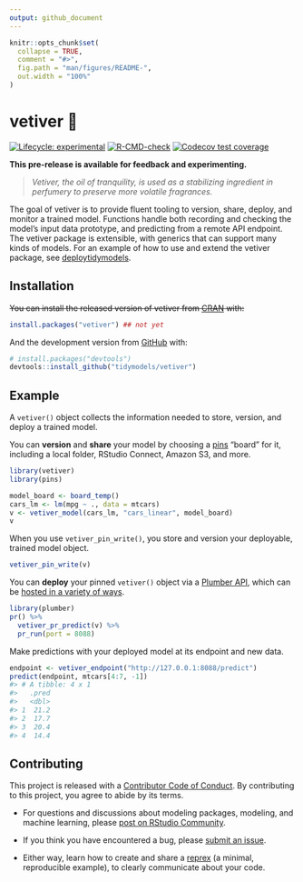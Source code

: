 ```yaml
---
output: github_document
---
```


<!-- README.md is generated from README.Rmd. Please edit that file -->

```r
knitr::opts_chunk$set(
  collapse = TRUE,
  comment = "#>",
  fig.path = "man/figures/README-",
  out.width = "100%"
)
```

# vetiver 🏺

<!-- badges: start -->
[![Lifecycle: experimental](https://img.shields.io/badge/lifecycle-experimental-orange.svg)](https://lifecycle.r-lib.org/articles/stages.html#experimental)
[![R-CMD-check](https://github.com/tidymodels/vetiver/workflows/R-CMD-check/badge.svg)](https://github.com/tidymodels/vetiver/actions)
[![Codecov test coverage](https://codecov.io/gh/tidymodels/vetiver/branch/master/graph/badge.svg)](https://codecov.io/gh/tidymodels/vetiver?branch=master)
<!-- badges: end -->

**This pre-release is available for feedback and experimenting.**

> _Vetiver, the oil of tranquility, is used as a stabilizing ingredient in perfumery to preserve more volatile fragrances._

The goal of vetiver is to provide fluent tooling to version, share, deploy, and monitor a trained model. Functions handle both recording and checking the model's input data prototype, and predicting from a remote API endpoint. The vetiver package is extensible, with generics that can support many kinds of models. For an example of how to use and extend the vetiver package, see [deploytidymodels](https://github.com/juliasilge/deploytidymodels).

## Installation

~~You can install the released version of vetiver from [CRAN](https://CRAN.R-project.org) with:~~

``` r
install.packages("vetiver") ## not yet
```

And the development version from [GitHub](https://github.com/) with:

``` r
# install.packages("devtools")
devtools::install_github("tidymodels/vetiver")
```

## Example

A `vetiver()` object collects the information needed to store, version, and deploy a trained model. 

You can **version** and **share** your model by choosing a [pins](https://pins.rstudio.com/dev/) "board" for it, including a local folder, RStudio Connect, Amazon S3, and more.

```r
library(vetiver)
library(pins)

model_board <- board_temp()
cars_lm <- lm(mpg ~ ., data = mtcars)
v <- vetiver_model(cars_lm, "cars_linear", model_board)
v
```

When you use `vetiver_pin_write()`, you store and version your deployable, trained model object.

```r
vetiver_pin_write(v)
```

You can **deploy** your pinned `vetiver()` object via a [Plumber API](https://www.rplumber.io/), which can be [hosted in a variety of ways](https://www.rplumber.io/articles/hosting.html).


```r
library(plumber)
pr() %>%
  vetiver_pr_predict(v) %>%
  pr_run(port = 8088)
```

Make predictions with your deployed model at its endpoint and new data.

``` r
endpoint <- vetiver_endpoint("http://127.0.0.1:8088/predict")
predict(endpoint, mtcars[4:7, -1])
#> # A tibble: 4 x 1
#>   .pred
#>   <dbl>
#> 1  21.2
#> 2  17.7
#> 3  20.4
#> 4  14.4
```


## Contributing

This project is released with a [Contributor Code of Conduct](https://contributor-covenant.org/version/2/0/CODE_OF_CONDUCT.html). By contributing to this project, you agree to abide by its terms.

- For questions and discussions about modeling packages, modeling, and machine learning, please [post on RStudio Community](https://community.rstudio.com/new-topic?category_id=15&tags=tidymodels,question).

- If you think you have encountered a bug, please [submit an issue](https://github.com/tidymodels/vetiver/issues).

- Either way, learn how to create and share a [reprex](https://reprex.tidyverse.org/articles/articles/learn-reprex.html) (a minimal, reproducible example), to clearly communicate about your code.


